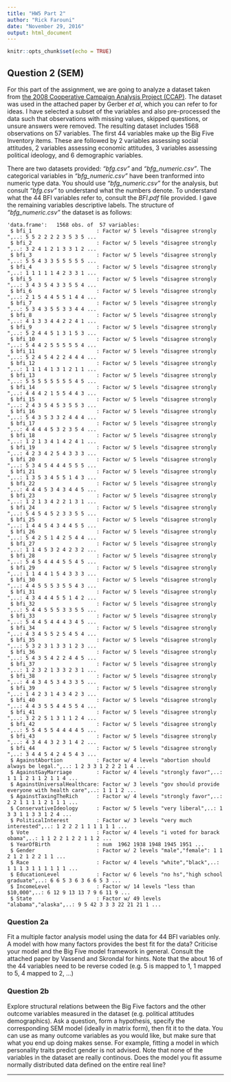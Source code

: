 ```yaml
---
title: "HW5 Part 2"
author: "Rick Farouni"
date: "November 29, 2016"
output: html_document
---
```


```r
knitr::opts_chunk$set(echo = TRUE)
```


## Question 2 (SEM)

For this part of the assignment, we are going to analyze a dataset taken from [the 2008 Cooperative Campaign Analysis Project (CCAP)](http://isps.yale.edu/research/data/d130). The dataset was used in the attached paper by Gerber *et al*, which you can refer to for ideas. I have selected a subset of the variables and also pre-processed the data such that observations with missing values, skipped questions, or unsure answers were removed. The resulting dataset includes 1568 observations on 57 variables. The first 44 variables make up the Big Five Inventory items. These are followed by 2 variables assessing social attitudes, 2 variables assessing economic attitudes, 3 variables assessing political ideology, and 6 demographic variables. 

There are two datasets provided: *"bfg.csv"* and *"bfg_numeric.csv"*. The categorical variables in *"bfg_numeric.csv"* have been tranformed into numeric type data. You should use *"bfg_numeric.csv"* for the analysis, but consult *"bfg.csv"* to understand what the numbers denote. To understand what the 44 BFI variables refer to, consult the *BFI.pdf* file provided. I gave the remaining variables descriptive labels. The structure of *"bfg_numeric.csv"* the dataset is as follows:

```
'data.frame':	1568 obs. of  57 variables:
 $ bfi_1                     : Factor w/ 5 levels "disagree strongly ",..: 5 5 2 2 2 2 3 5 3 5 ...
 $ bfi_2                     : Factor w/ 5 levels "disagree strongly ",..: 3 2 4 1 2 1 3 3 1 2 ...
 $ bfi_3                     : Factor w/ 5 levels "disagree strongly ",..: 5 5 4 3 3 5 5 5 5 5 ...
 $ bfi_4                     : Factor w/ 5 levels "disagree strongly ",..: 1 1 1 1 1 4 2 3 3 1 ...
 $ bfi_5                     : Factor w/ 5 levels "disagree strongly ",..: 3 4 3 5 4 3 3 5 5 4 ...
 $ bfi_6                     : Factor w/ 5 levels "disagree strongly ",..: 2 1 5 4 4 5 5 1 4 4 ...
 $ bfi_7                     : Factor w/ 5 levels "disagree strongly ",..: 5 3 4 3 5 5 3 3 4 4 ...
 $ bfi_8                     : Factor w/ 5 levels "disagree strongly ",..: 4 1 3 3 4 4 2 2 4 1 ...
 $ bfi_9                     : Factor w/ 5 levels "disagree strongly ",..: 5 2 4 4 5 1 3 1 5 3 ...
 $ bfi_10                    : Factor w/ 5 levels "disagree strongly ",..: 5 4 4 2 5 5 5 5 5 4 ...
 $ bfi_11                    : Factor w/ 5 levels "disagree strongly ",..: 5 2 4 5 4 2 2 4 4 4 ...
 $ bfi_12                    : Factor w/ 5 levels "disagree strongly ",..: 1 1 1 4 1 3 1 2 1 1 ...
 $ bfi_13                    : Factor w/ 5 levels "disagree strongly ",..: 5 5 5 5 5 5 5 5 4 5 ...
 $ bfi_14                    : Factor w/ 5 levels "disagree strongly ",..: 4 4 4 2 1 5 5 4 4 3 ...
 $ bfi_15                    : Factor w/ 5 levels "disagree strongly ",..: 2 4 3 5 4 5 3 5 5 3 ...
 $ bfi_16                    : Factor w/ 5 levels "disagree strongly ",..: 5 4 3 5 3 3 2 4 4 4 ...
 $ bfi_17                    : Factor w/ 5 levels "disagree strongly ",..: 4 4 4 4 5 3 2 3 5 4 ...
 $ bfi_18                    : Factor w/ 5 levels "disagree strongly ",..: 1 2 1 3 4 1 4 2 4 1 ...
 $ bfi_19                    : Factor w/ 5 levels "disagree strongly ",..: 4 2 3 4 2 5 4 3 3 3 ...
 $ bfi_20                    : Factor w/ 5 levels "disagree strongly ",..: 5 3 4 5 4 4 4 5 5 5 ...
 $ bfi_21                    : Factor w/ 5 levels "disagree strongly ",..: 1 3 5 3 4 5 5 1 4 3 ...
 $ bfi_22                    : Factor w/ 5 levels "disagree strongly ",..: 4 4 4 5 3 4 3 4 4 5 ...
 $ bfi_23                    : Factor w/ 5 levels "disagree strongly ",..: 1 2 1 3 4 2 2 1 3 1 ...
 $ bfi_24                    : Factor w/ 5 levels "disagree strongly ",..: 5 4 5 4 5 2 3 3 5 5 ...
 $ bfi_25                    : Factor w/ 5 levels "disagree strongly ",..: 1 4 4 5 4 3 4 4 5 5 ...
 $ bfi_26                    : Factor w/ 5 levels "disagree strongly ",..: 5 4 2 5 1 4 2 5 4 4 ...
 $ bfi_27                    : Factor w/ 5 levels "disagree strongly ",..: 1 1 4 5 3 2 4 2 3 2 ...
 $ bfi_28                    : Factor w/ 5 levels "disagree strongly ",..: 5 4 5 4 4 4 5 5 4 5 ...
 $ bfi_29                    : Factor w/ 5 levels "disagree strongly ",..: 1 1 4 4 1 5 4 3 3 3 ...
 $ bfi_30                    : Factor w/ 5 levels "disagree strongly ",..: 4 4 5 5 5 3 5 5 4 3 ...
 $ bfi_31                    : Factor w/ 5 levels "disagree strongly ",..: 4 3 4 4 4 5 5 1 4 2 ...
 $ bfi_32                    : Factor w/ 5 levels "disagree strongly ",..: 5 4 4 5 5 5 3 3 5 5 ...
 $ bfi_33                    : Factor w/ 5 levels "disagree strongly ",..: 5 4 4 5 4 4 4 3 4 5 ...
 $ bfi_34                    : Factor w/ 5 levels "disagree strongly ",..: 4 3 4 5 5 2 5 4 5 4 ...
 $ bfi_35                    : Factor w/ 5 levels "disagree strongly ",..: 5 3 2 3 1 3 3 1 2 3 ...
 $ bfi_36                    : Factor w/ 5 levels "disagree strongly ",..: 5 4 3 5 4 2 2 4 4 5 ...
 $ bfi_37                    : Factor w/ 5 levels "disagree strongly ",..: 1 2 3 2 1 3 3 2 3 1 ...
 $ bfi_38                    : Factor w/ 5 levels "disagree strongly ",..: 4 4 3 4 5 3 4 3 3 5 ...
 $ bfi_39                    : Factor w/ 5 levels "disagree strongly ",..: 1 4 2 3 1 4 3 4 2 3 ...
 $ bfi_40                    : Factor w/ 5 levels "disagree strongly ",..: 4 4 3 5 5 4 4 5 5 4 ...
 $ bfi_41                    : Factor w/ 5 levels "disagree strongly ",..: 3 2 2 5 1 3 1 1 2 4 ...
 $ bfi_42                    : Factor w/ 5 levels "disagree strongly ",..: 5 5 4 5 5 4 4 4 4 5 ...
 $ bfi_43                    : Factor w/ 5 levels "disagree strongly ",..: 4 3 4 4 3 2 3 1 4 2 ...
 $ bfi_44                    : Factor w/ 5 levels "disagree strongly ",..: 3 4 4 5 4 2 4 5 4 3 ...
 $ AgainstAbortion           : Factor w/ 4 levels "abortion should always be legal.",..: 1 2 3 3 1 2 2 2 1 4 ...
 $ AgainstGayMarriage        : Factor w/ 4 levels "strongly favor",..: 1 1 1 2 1 1 2 1 1 4 ...
 $ AgainstUniversalHealthcare: Factor w/ 3 levels "gov should provide everyone with health care",..: 1 1 1 2 ... 
 $ AgainstTaxingTheRich      : Factor w/ 4 levels "strongly favor",..: 2 2 1 1 1 1 2 1 1 1 ...
 $ ConservativeIdeology      : Factor w/ 5 levels "very liberal",..: 1 3 3 1 1 3 3 1 2 4 ...
 $ PoliticalInterest         : Factor w/ 3 levels "very much interested",..: 1 2 2 2 1 1 1 1 1 1 ...
 $ Vote                      : Factor w/ 4 levels "i voted for barack obama",..: 1 1 2 2 1 2 2 1 1 2 ...
 $ YearOfBirth               : num  1962 1938 1948 1945 1951 ...
 $ Gender                    : Factor w/ 2 levels "male","female": 1 1 2 1 2 1 2 2 1 1 ...
 $ Race                      : Factor w/ 4 levels "white","black",..: 1 1 1 3 1 1 1 1 1 1 ...
 $ EducationLevel            : Factor w/ 6 levels "no hs","high school graduate",..: 6 6 5 3 6 3 6 6 5 3 ...
 $ IncomeLevel               : Factor w/ 14 levels "less than $10,000",..: 6 12 9 13 13 7 9 6 11 9 ...
 $ State                     : Factor w/ 49 levels "alabama","alaska",..: 9 5 42 3 3 3 22 21 21 1 ...
```

### Question 2a  

Fit a multiple factor analysis model using the data for 44 BFI variables only. A model with how many factors provides the best fit for the data? Criticise your model and the Big Five model framework in general. Consult the attached paper by Vassend and Skrondal for hints. Note that the about 16 of the 44 variables need to be reverse coded (e.g. 5 is mapped to 1, 1 mapped to 5, 4 mapped to 2, ...) 


### Question 2b

Explore structural relations between the Big Five factors and the other outcome variables measured in the dataset (e.g. political attitudes demographics). Ask a question, form a hypothesis, specify the corresponding SEM model (ideally in matrix form), then fit it to the data. You can use as many outcome variables as you would like, but make sure that what you end up doing makes sense. For example, fitting a model in which personality traits predict gender is not advised. Note that none of the variables in the dataset are really continous. Does the model you fit assume normally distributed data defined on the entire real line?  


____________________________________________________________


